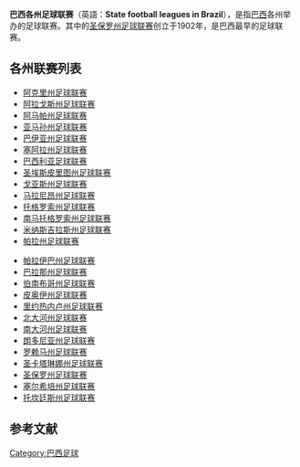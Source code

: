 '''巴西各州足球联赛'''（英語：'''State football leagues in Brazil'''），是指[[巴西|巴西]]各州举办的足球联赛。其中的[[圣保罗州足球联赛|圣保罗州足球联赛]]创立于1902年，是巴西最早的足球联赛。

== 各州联赛列表 ==
{{col-start}}
{{col-break}}
* [[阿克里州足球联赛|阿克里州足球联赛]]
* [[阿拉戈斯州足球联赛|阿拉戈斯州足球联赛]]
* [[阿马帕州足球联赛|阿马帕州足球联赛]]
* [[亚马孙州足球联赛|亚马孙州足球联赛]]
* [[巴伊亚州足球联赛|巴伊亚州足球联赛]]
* [[塞阿拉州足球联赛|塞阿拉州足球联赛]]
* [[巴西利亚足球联赛|巴西利亚足球联赛]]
* [[圣埃斯皮里图州足球联赛|圣埃斯皮里图州足球联赛]]
* [[戈亚斯州足球联赛|戈亚斯州足球联赛]]
* [[马拉尼昂州足球联赛|马拉尼昂州足球联赛]]
* [[托格罗索州足球联赛|托格罗索州足球联赛]]
* [[南马托格罗索州足球联赛|南马托格罗索州足球联赛]]
* [[米纳斯吉拉斯州足球联赛|米纳斯吉拉斯州足球联赛]]
* [[帕拉州足球联赛|帕拉州足球联赛]]
{{col-break}}
* [[帕拉伊巴州足球联赛|帕拉伊巴州足球联赛]]
* [[巴拉那州足球联赛|巴拉那州足球联赛]]
* [[伯南布哥州足球联赛|伯南布哥州足球联赛]]
* [[皮奥伊州足球联赛|皮奥伊州足球联赛]]
* [[里约热内卢州足球联赛|里约热内卢州足球联赛]]
* [[北大河州足球联赛|北大河州足球联赛]]
* [[南大河州足球联赛|南大河州足球联赛]]
* [[朗多尼亚州足球联赛|朗多尼亚州足球联赛]]
* [[罗赖马州足球联赛|罗赖马州足球联赛]]
* [[圣卡塔琳娜州足球联赛|圣卡塔琳娜州足球联赛]]
* [[圣保罗州足球联赛|圣保罗州足球联赛]]
* [[塞尔希培州足球联赛|塞尔希培州足球联赛]]
* [[托坎廷斯州足球联赛|托坎廷斯州足球联赛]]
{{col-end}}

==参考文献==
{{reflist}}

[[Category:巴西足球|Category:巴西足球]]